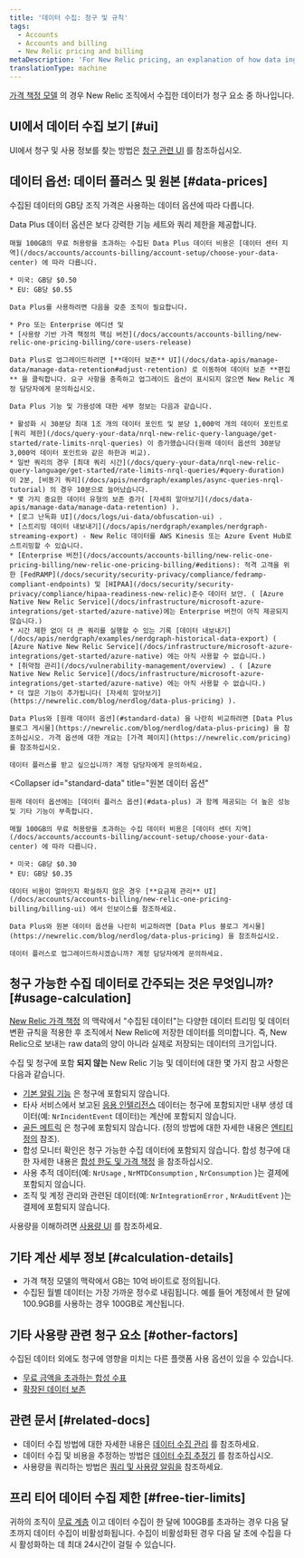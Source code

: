 ```yaml
---
title: '데이터 수집: 청구 및 규칙'
tags:
  - Accounts
  - Accounts and billing
  - New Relic pricing and billing
metaDescription: 'For New Relic pricing, an explanation of how data ingest is calculated for billing purposes.'
translationType: machine
---
```


[가격 책정 모델](/docs/accounts/accounts-billing/new-relic-one-pricing-billing/new-relic-one-pricing-billing) 의 경우 New Relic 조직에서 수집한 데이터가 청구 요소 중 하나입니다.

## UI에서 데이터 수집 보기 [#ui]

UI에서 청구 및 사용 정보를 찾는 방법은 [청구 관련 UI](/docs/accounts/accounts-billing/general-account-settings/introduction-account-settings) 를 참조하십시오.

## 데이터 옵션: 데이터 플러스 및 원본 [#data-prices]

수집된 데이터의 GB당 조직 가격은 사용하는 데이터 옵션에 따라 다릅니다.

<CollapserGroup>
  <Collapser
    id="data-plus"
    title="데이터 플러스"
  >
    Data Plus 데이터 옵션은 보다 강력한 기능 세트와 쿼리 제한을 제공합니다.

    매월 100GB의 무료 허용량을 초과하는 수집된 Data Plus 데이터 비용은 [데이터 센터 지역](/docs/accounts/accounts-billing/account-setup/choose-your-data-center) 에 따라 다릅니다.

    * 미국: GB당 $0.50
    * EU: GB당 $0.55

    Data Plus를 사용하려면 다음을 갖춘 조직이 필요합니다.

    * Pro 또는 Enterprise 에디션 및
    * [사용량 기반 가격 책정의 핵심 버전](/docs/accounts/accounts-billing/new-relic-one-pricing-billing/core-users-release)

    Data Plus로 업그레이드하려면 [**데이터 보존** UI](/docs/data-apis/manage-data/manage-data-retention#adjust-retention) 로 이동하여 데이터 보존 **편집** 을 클릭합니다. 요구 사항을 충족하고 업그레이드 옵션이 표시되지 않으면 New Relic 계정 담당자에게 문의하십시오.

    Data Plus 기능 및 가용성에 대한 세부 정보는 다음과 같습니다.

    * 활성화 시 30분당 최대 1조 개의 데이터 포인트 및 분당 1,000억 개의 데이터 포인트로 [쿼리 제한](/docs/query-your-data/nrql-new-relic-query-language/get-started/rate-limits-nrql-queries) 이 증가했습니다(원래 데이터 옵션의 30분당 3,000억 데이터 포인트와 같은 하한과 비교).
    * 일반 쿼리의 경우 [최대 쿼리 시간](/docs/query-your-data/nrql-new-relic-query-language/get-started/rate-limits-nrql-queries/#query-duration) 이 2분, [비동기 쿼리](/docs/apis/nerdgraph/examples/async-queries-nrql-tutorial) 의 경우 10분으로 늘어났습니다.
    * 몇 가지 중요한 데이터 유형의 보존 증가( [자세히 알아보기](/docs/data-apis/manage-data/manage-data-retention) ).
    * [로그 난독화 UI](/docs/logs/ui-data/obfuscation-ui) .
    * [스트리밍 데이터 내보내기](/docs/apis/nerdgraph/examples/nerdgraph-streaming-export) - New Relic 데이터를 AWS Kinesis 또는 Azure Event Hub로 스트리밍할 수 있습니다.
    * [Enterprise 버전](/docs/accounts/accounts-billing/new-relic-one-pricing-billing/new-relic-one-pricing-billing/#editions): 적격 고객을 위한 [FedRAMP](/docs/security/security-privacy/compliance/fedramp-compliant-endpoints) 및 [HIPAA](/docs/security/security-privacy/compliance/hipaa-readiness-new-relic)준수 데이터 보안. ( [Azure Native New Relic Service](/docs/infrastructure/microsoft-azure-integrations/get-started/azure-native)에는 Enterprise 버전이 아직 제공되지 않습니다.)
    * 시간 제한 없이 더 큰 쿼리를 실행할 수 있는 기록 [데이터 내보내기](/docs/apis/nerdgraph/examples/nerdgraph-historical-data-export) ( [Azure Native New Relic Service](/docs/infrastructure/microsoft-azure-integrations/get-started/azure-native) 에는 아직 사용할 수 없습니다.)
    * [취약점 관리](/docs/vulnerability-management/overview) . ( [Azure Native New Relic Service](/docs/infrastructure/microsoft-azure-integrations/get-started/azure-native) 에는 아직 사용할 수 없습니다.)
    * 더 많은 기능이 추가됩니다( [자세히 알아보기](https://newrelic.com/blog/nerdlog/data-plus-pricing) ).

    Data Plus와 [원래 데이터 옵션](#standard-data) 을 나란히 비교하려면 [Data Plus 블로그 게시물](https://newrelic.com/blog/nerdlog/data-plus-pricing) 을 참조하십시오. 가격 옵션에 대한 개요는 [가격 페이지](https://newrelic.com/pricing) 를 참조하십시오.

    데이터 플러스를 받고 싶으십니까? 계정 담당자에게 문의하세요.
  </Collapser>

  <Collapser
    id="standard-data"
    title="원본 데이터 옵션"
  >
    원래 데이터 옵션에는 [데이터 플러스 옵션](#data-plus) 과 함께 제공되는 더 높은 성능 및 기타 기능이 부족합니다.

    매월 100GB의 무료 허용량을 초과하는 수집 데이터 비용은 [데이터 센터 지역](/docs/accounts/accounts-billing/account-setup/choose-your-data-center) 에 따라 다릅니다.

    * 미국: GB당 $0.30
    * EU: GB당 $0.35

    데이터 비용이 얼마인지 확실하지 않은 경우 [**요금제 관리** UI](/docs/accounts/accounts-billing/new-relic-one-pricing-billing/billing-ui) 에서 인보이스를 참조하세요.

    Data Plus와 원본 데이터 옵션을 나란히 비교하려면 [Data Plus 블로그 게시물](https://newrelic.com/blog/nerdlog/data-plus-pricing) 을 참조하십시오.

    데이터 플러스로 업그레이드하시겠습니까? 계정 담당자에게 문의하세요.
  </Collapser>
</CollapserGroup>

## 청구 가능한 수집 데이터로 간주되는 것은 무엇입니까? [#usage-calculation]

[New Relic 가격 책정](/docs/accounts/accounts-billing/new-relic-one-pricing-billing/new-relic-one-pricing-billing) 의 맥락에서 "수집된 데이터"는 다양한 데이터 트리밍 및 데이터 변환 규칙을 적용한 후 조직에서 New Relic에 저장한 데이터를 의미합니다. 즉, New Relic으로 보내는 raw data의 양이 아니라 실제로 저장되는 데이터의 크기입니다.

수집 및 청구에 포함 **되지 않는** New Relic 기능 및 데이터에 대한 몇 가지 참고 사항은 다음과 같습니다.

* [기본 알림 기능](/docs/alerts-applied-intelligence/new-relic-alerts/learn-alerts/alerts-concepts-workflow) 은 청구에 포함되지 않습니다.
* 타사 서비스에서 보고된 [응용 인텔리전스](/docs/alerts-applied-intelligence/new-relic-alerts/get-started/introduction-applied-intelligence) 데이터는 청구에 포함되지만 내부 생성 데이터(예: `NrIncidentEvent` 데이터)는 계산에 포함되지 않습니다.
* [골든 메트릭](/docs/apis/nerdgraph/examples/golden-metrics-entities-nerdgraph-api-tutorial) 은 청구에 포함되지 않습니다. (정의 방법에 대한 자세한 내용은 [엔티티 정의](https://github.com/newrelic/entity-definitions) 참조).
* 합성 모니터 확인은 청구 가능한 수집 데이터에 포함되지 않습니다. 합성 청구에 대한 자세한 내용은 [합성 한도 및 가격 책정](/docs/synthetics/synthetic-monitoring/using-monitors/monitor-limits) 을 참조하십시오.
* 사용 추적 데이터(예: `NrUsage` , `NrMTDConsumption` , `NrConsumption` )는 결제에 포함되지 않습니다.
* 조직 및 계정 관리와 관련된 데이터(예: `NrIntegrationError` , `NrAuditEvent` )는 결제에 포함되지 않습니다.

사용량을 이해하려면 [사용량 UI](/docs/accounts/accounts-billing/new-relic-one-pricing-billing/billing-ui) 를 참조하세요.

## 기타 계산 세부 정보 [#calculation-details]

* 가격 책정 모델의 맥락에서 GB는 10억 바이트로 정의됩니다.
* 수집된 월별 데이터는 가장 가까운 정수로 내림됩니다. 예를 들어 계정에서 한 달에 100.9GB를 사용하는 경우 100GB로 계산됩니다.

## 기타 사용량 관련 청구 요소 [#other-factors]

수집된 데이터 외에도 청구에 영향을 미치는 다른 플랫폼 사용 옵션이 있을 수 있습니다.

* [무료 금액을 초과하는 합성 수표](/docs/synthetics/synthetic-monitoring/using-monitors/monitor-limits)
* [확장된 데이터 보존](/docs/data-apis/manage-data/manage-data-retention/#adjust-retention)

## 관련 문서 [#related-docs]

* 데이터 수집 방법에 대한 자세한 내용은 [데이터 수집 관리](/docs/data-apis/manage-data/manage-data-coming-new-relic) 를 참조하세요.
* 데이터 수집 및 비용을 추정하는 방법은 [데이터 수집 추정기](https://newrelic.com/blog/nerdlog/estimate-data-cost) 를 참조하십시오.
* 사용량을 쿼리하는 방법은 [쿼리 및 사용량 알림을](/docs/accounts/accounts-billing/new-relic-one-pricing-billing/usage-queries-alerts) 참조하세요.

## 프리 티어 데이터 수집 제한 [#free-tier-limits]

귀하의 조직이 [무료 계층](/docs/accounts/accounts-billing/new-relic-one-pricing-billing/new-relic-one-pricing-billing#free) 이고 데이터 수집이 한 달에 100GB를 초과하는 경우 다음 달 초까지 데이터 수집이 비활성화됩니다. 수집이 비활성화된 경우 다음 달 초에 수집을 다시 활성화하는 데 최대 24시간이 걸릴 수 있습니다.